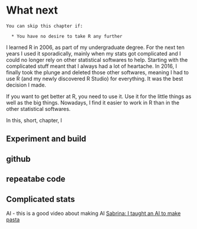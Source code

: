 # What next {#whatnext}

```block

You can skip this chapter if:

  * You have no desire to take R any further

```


I learned R in 2006, as part of my undergraduate degree. For the next ten years I used it sporadically, mainly when my stats got complicated and I could no longer rely on other statistical softwares to help. Starting with the complicated stuff meant that I always had a lot of heartache. In 2016, I finally took the plunge and deleted those other softwares, meaning I had to use R (and my newly discovered R Studio) for everything. It was the best decision I made. 

If you want to get better at R, you need to use it. Use it for the little things as well as the big things. Nowadays, I find it easier to work in R than in the other statistical softwares. 

In this, short, chapter, I



## Experiment and build





## github {#github}

## repeatabe code {#repeatablecode}



## Complicated stats {#adv_stats}
AI - this is a good video about making AI [Sabrina: I taught an AI to make pasta](https://youtu.be/Y_NvR5dIaOY?list=LLJ1tgo7aEDCRH3FJF6IJMdA)